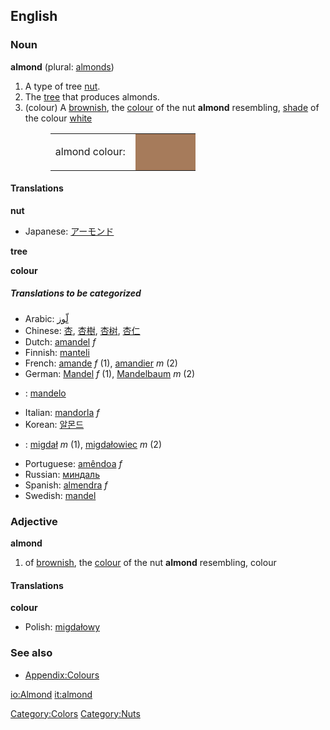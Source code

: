 ==English==

===Noun===
'''almond''' (plural: [[almonds]])

#A type of tree [[nut]].
#The [[tree]] that produces almonds.
#(colour) A [[brownish]], the [[colour]] of the nut '''almond''' resembling, [[shade]] of the colour [[white]]
#:<table><tr><td>almond colour: &nbsp;</td><td bgcolor="#A67B5B" width="80">&nbsp; </td></tr></table>

====Translations====
'''nut'''
{{top}}
*Japanese: [[アーモンド]]
{{mid}}
{{bottom}}

'''tree'''
{{top}}
{{mid}}
{{bottom}}

'''colour'''
{{top}}
{{mid}}
{{bottom}}

=====Translations to be categorized=====
{{checktrans}}
<!--Remove this section once all of the translations below have been moved into the tables above.-->
*Arabic: [[لّوز]]
*Chinese: [[杏]], [[杏樹]], [[杏树]], [[杏仁]]
*Dutch: [[amandel]] ''f''
*Finnish: [[manteli]]
*French: [[amande]] ''f'' (1), [[amandier]] ''m'' (2)
*German: [[Mandel]] ''f'' (1), [[Mandelbaum]] ''m'' (2)
* {{io}} : [[mandelo]]
*Italian: [[mandorla]] ''f''
*Korean: [[알몬드]]
*{{pl}}: [[migdał]] ''m'' (1), [[migdałowiec]] ''m'' (2)
*Portuguese: [[amêndoa]] ''f''
*Russian: [[миндаль]]
*Spanish: [[almendra]] ''f''
*Swedish: [[mandel]]

===Adjective===
'''almond'''

#of [[brownish]], the [[colour]] of the nut '''almond''' resembling, colour

====Translations====
'''colour'''
{{top}}
*Polish: [[migdałowy]]
{{mid}}
{{bottom}}

===See also===
*[[Wiktionary_Appendix:Colours|Appendix:Colours]]

[[Category:Colors]]
[[Category:Nuts]]
[[io:Almond]]
[[it:almond]]
